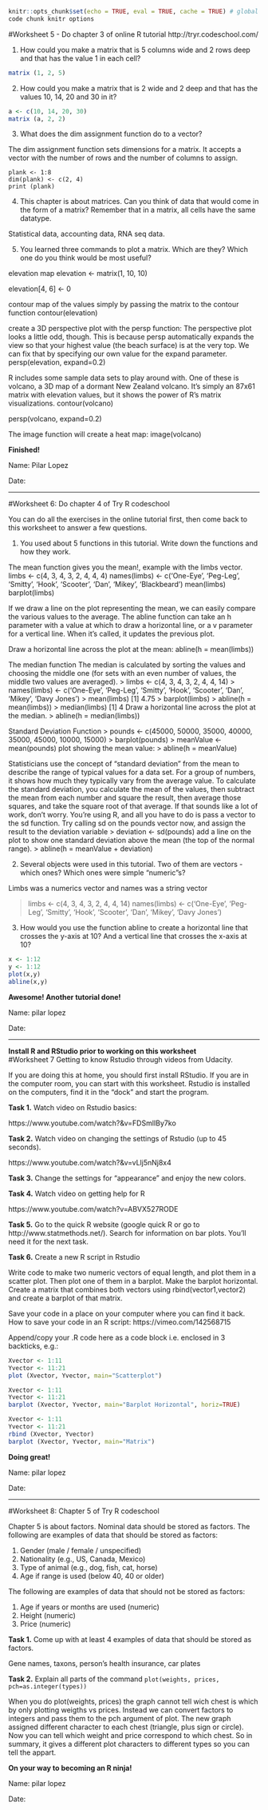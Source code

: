 ```r
knitr::opts_chunk$set(echo = TRUE, eval = TRUE, cache = TRUE) # global
code chunk knitr options
```

#Worksheet 5 - Do chapter 3 of online R tutorial http://tryr.codeschool.com/

1. How could you make a matrix that is 5 columns wide and 2 rows deep and that has the value 1 in each cell? 

```r
matrix (1, 2, 5)
```

2. How could you make a matrix that is 2 wide and 2 deep and that has the values 10, 14, 20 and 30 in it? 
```r
a <- c(10, 14, 20, 30)
matrix (a, 2, 2)
```

3. What does the dim assignment function do to a vector? 

The dim assignment function sets dimensions for a matrix. It accepts a vector with the number of rows and the number of columns to assign.

```
plank <- 1:8
dim(plank) <- c(2, 4)
print (plank)

```

4. This chapter is about matrices. Can you think of data that would come in the form of a matrix? Remember that in a matrix, all cells have the same datatype. 

Statistical data, accounting data, RNA seq data. 

5. You learned three commands to plot a matrix. Which are they? Which one do you think would be most useful? 

elevation map
elevation <- matrix(1, 10, 10)

elevation[4, 6] <- 0

contour map of the values simply by passing the matrix to the contour function
contour(elevation)

create a 3D perspective plot with the persp function:
The perspective plot looks a little odd, though. This is because persp automatically expands the view so that your highest value (the beach surface) is at the very top.
We can fix that by specifying our own value for the expand parameter.
persp(elevation, expand=0.2)

 R includes some sample data sets to play around with. One of these is volcano, a 3D map of a dormant New Zealand volcano.
It's simply an 87x61 matrix with elevation values, but it shows the power of R's matrix visualizations.
contour(volcano)

persp(volcano, expand=0.2)

The image function will create a heat map:
image(volcano)











**Finished!** 

Name: Pilar Lopez


Date:  

***

#Worksheet 6: Do chapter 4 of Try R codeschool 

You can do all the exercises in the online tutorial first, then come back to this worksheet to answer a few questions. 

1. You used about 5 functions in this tutorial.  Write down the functions and how they work. 

The mean function gives you the mean!, example with the limbs vector.
limbs <- c(4, 3, 4, 3, 2, 4, 4, 4)
names(limbs) <- c('One-Eye', 'Peg-Leg', 'Smitty', 'Hook', 'Scooter', 'Dan', 'Mikey', 'Blackbeard')
mean(limbs)
barplot(limbs)

If we draw a line on the plot representing the mean, we can easily compare the various values to the average. The abline function can take an h parameter with a value at which to draw a horizontal line, or a v parameter for a vertical line. When it's called, it updates the previous plot.

Draw a horizontal line across the plot at the mean:
abline(h = mean(limbs))


The median function The median is calculated by sorting the values and choosing the middle one (for sets with an even number of values, the middle two values are averaged).
> limbs <- c(4, 3, 4, 3, 2, 4, 4, 14)
> names(limbs) <- c('One-Eye', 'Peg-Leg', 'Smitty', 'Hook', 
                    'Scooter', 'Dan', 'Mikey', 'Davy Jones')
> mean(limbs)
[1] 4.75
> barplot(limbs)
> abline(h = mean(limbs))
> median(limbs)
[1] 4
Draw a horizontal line across the plot at the median.
> abline(h = median(limbs))

Standard Deviation Function
> pounds <- c(45000, 50000, 35000, 40000, 35000, 45000, 10000, 15000)
> barplot(pounds)
> meanValue <- mean(pounds)
plot showing the mean value:
> abline(h = meanValue)

Statisticians use the concept of "standard deviation" from the mean to describe the range of typical values for a data set. For a group of numbers, it shows how much they typically vary from the average value. To calculate the standard deviation, you calculate the mean of the values, then subtract the mean from each number and square the result, then average those squares, and take the square root of that average.
If that sounds like a lot of work, don't worry. You're using R, and all you have to do is pass a vector to the sd function. Try calling sd on the pounds vector now, and assign the result to the deviation variable 
> deviation <- sd(pounds)
add a line on the plot to show one standard deviation above the mean (the top of the normal range).
> abline(h = meanValue + deviation)




2. Several objects were used in this tutorial. Two of them are vectors - which ones? 
Which ones were simple "numeric"s? 


Limbs was a numerics vector and names was a string vector

> limbs <- c(4, 3, 4, 3, 2, 4, 4, 14)
> names(limbs) <- c('One-Eye', 'Peg-Leg', 'Smitty', 'Hook', 
                    'Scooter', 'Dan', 'Mikey', 'Davy Jones')

3. How would you use the function abline to create a horizontal line that crosses the y-axis at 10? And a vertical line that crosses the x-axis at 10?


```r
x <- 1:12  
y <- 1:12  
plot(x,y)  
abline(x,y)
```


**Awesome! Another tutorial done!** 

Name: pilar lopez


Date:  

***

**Install R and RStudio prior to working on this worksheet**  
#Worksheet 7 Getting to know Rstudio through videos from Udacity. 

If you are doing this at home, you should first install RStudio. If you are in the computer room, you can start with this worksheet. 
Rstudio is installed on the computers, find it in the "dock" and start the program. 

**Task 1.** Watch video on Rstudio basics:

https://www.youtube.com/watch?&v=FDSmlIBy7ko

**Task 2.** Watch video on changing the settings of Rstudio (up to 45 seconds). 

https://www.youtube.com/watch?&v=vLlj5nNj8x4

**Task 3.** Change the settings for "appearance" and enjoy the new colors. 

**Task 4.** Watch video on getting help for R

https://www.youtube.com/watch?v=ABVX527RODE

**Task 5.** Go to the quick R website (google quick R or go to http://www.statmethods.net/). Search for information on bar plots. You'll need it for the next task. 

**Task 6.** Create a new R script in Rstudio

Write code to make two numeric vectors of equal length, and plot them in a scatter plot.
Then plot one of them in a barplot. Make the barplot horizontal. 
Create a matrix that combines both vectors using rbind(vector1,vector2) and create a barplot of that matrix. 

Save your code in a place on your computer where you can find it back.  
How to save your code in an R script: https://vimeo.com/142568715

Append/copy your .R code here as a code block i.e. enclosed in 3 backticks, e.g.:

```r
Xvector <- 1:11  
Yvector <- 11:21  
plot (Xvector, Yvector, main="Scatterplot")
```


```r
Xvector <- 1:11  
Yvector <- 11:21  
barplot (Xvector, Yvector, main="Barplot Horizontal", horiz=TRUE)
```

```r
Xvector <- 1:11  
Yvector <- 11:21  
rbind (Xvector, Yvector)
barplot (Xvector, Yvector, main="Matrix")
```

**Doing great!**  

Name: pilar lopez

Date:  

***

#Worksheet 8: Chapter 5 of Try R codeschool 

Chapter 5 is about factors. Nominal data should be stored as factors. 
The following are examples of data that should be stored as factors: 

1. Gender (male / female / unspecified)
2. Nationality (e.g., US, Canada, Mexico)
3. Type of animal (e.g., dog, fish, cat, horse)
4. Age if range is used (below 40, 40 or older)

The following are examples of data that should not be stored as factors: 

1. Age if years or months are used (numeric)
2. Height (numeric)
3. Price (numeric)

**Task 1.** Come up with at least 4 examples of data that should be stored as factors. 

Gene names, taxons, person's health insurance, car plates


**Task 2.** Explain all parts of the command 
`plot(weights, prices, pch=as.integer(types))`

When you do plot(weights, prices) the graph cannot tell wich chest is which by only plotting weigths vs prices. Instead we can convert factors to integers and pass them to the pch argument of plot. The new graph assigned different character to each chest (triangle, plus sign or circle). Now you can tell which weight and price correspond to which chest. So in summary, it gives a different plot characters to different types so you can tell the appart.  






**On your way to becoming an R ninja!**

Name: pilar lopez

Date:  
